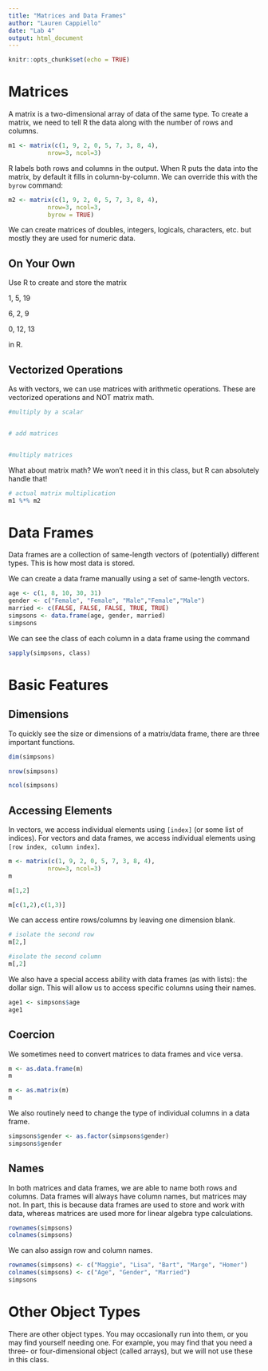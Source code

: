 ```yaml
---
title: "Matrices and Data Frames"
author: "Lauren Cappiello"
date: "Lab 4"
output: html_document
---
```


```r
knitr::opts_chunk$set(echo = TRUE)
```

# Matrices

A matrix is a two-dimensional array of data of the same type. To create a matrix, we need to tell R the data along with the number of rows and columns.

```r
m1 <- matrix(c(1, 9, 2, 0, 5, 7, 3, 8, 4), 
           nrow=3, ncol=3)
```

R labels both rows and columns in the output. When R puts the data into the matrix, by default it fills in column-by-column. We can override this with the `byrow` command:

```r
m2 <- matrix(c(1, 9, 2, 0, 5, 7, 3, 8, 4), 
           nrow=3, ncol=3,
           byrow = TRUE)
```

We can create matrices of doubles, integers, logicals, characters, etc. but mostly they are used for numeric data. 

## On Your Own

Use R to create and store the matrix 

1, 5, 19

6, 2, 9

0, 12, 13

in R.

## Vectorized Operations

As with vectors, we can use matrices with arithmetic operations. These are vectorized operations and NOT matrix math.

```r
#multiply by a scalar


# add matrices


#multiply matrices

```

What about matrix math? We won't need it in this class, but R can absolutely handle that!

```r
# actual matrix multiplication
m1 %*% m2
```

# Data Frames

Data frames are a collection of same-length vectors of (potentially) different types. This is how most data is stored.

We can create a data frame manually using a set of same-length vectors.

```r
age <- c(1, 8, 10, 30, 31)
gender <- c("Female", "Female", "Male","Female","Male")
married <- c(FALSE, FALSE, FALSE, TRUE, TRUE)
simpsons <- data.frame(age, gender, married)
simpsons
```

We can see the class of each column in a data frame using the command

```r
sapply(simpsons, class)
```
# Basic Features

## Dimensions

To quickly see the size or dimensions of a matrix/data frame, there are three important functions.

```r
dim(simpsons)

nrow(simpsons)

ncol(simpsons)
```

## Accessing Elements

In vectors, we access individual elements using `[index]` (or some list of indices). For vectors and data frames, we access individual elements using `[row index, column index]`. 

```r
m <- matrix(c(1, 9, 2, 0, 5, 7, 3, 8, 4), 
           nrow=3, ncol=3)
m
```

```r
m[1,2]
```

```r
m[c(1,2),c(1,3)]
```

We can access entire rows/columns by leaving one dimension blank.

```r
# isolate the second row
m[2,]

#isolate the second column
m[,2]
```

We also have a special access ability with data frames (as with lists): the dollar sign. This will allow us to access specific columns using their names. 

```r
age1 <- simpsons$age
age1
```

## Coercion

We sometimes need to convert matrices to data frames and vice versa.

```r
m <- as.data.frame(m)
m

m <- as.matrix(m)
m
```

We also routinely need to change the type of individual columns in a data frame.

```r
simpsons$gender <- as.factor(simpsons$gender)
simpsons$gender
```
## Names

In both matrices and data frames, we are able to name both rows and columns. Data frames will always have column names, but matrices may not. In part, this is because data frames are used to store and work with data, whereas matrices are used more for linear algebra type calculations. 

```r
rownames(simpsons)
colnames(simpsons)
```

We can also assign row and column names.

```r
rownames(simpsons) <- c("Maggie", "Lisa", "Bart", "Marge", "Homer")
colnames(simpsons) <- c("Age", "Gender", "Married")
simpsons
```
# Other Object Types

There are other object types. You may occasionally run into them, or you may find yourself needing one. For example, you may find that you need a three- or four-dimensional object (called arrays), but we will not use these in this class.
